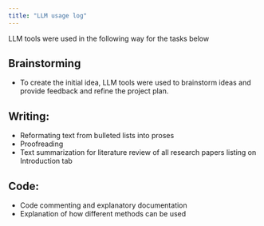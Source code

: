 ```yaml
---
title: "LLM usage log"
---
```


LLM tools were used in the following way for the tasks below

## Brainstorming

- To create the initial idea, LLM tools were used to brainstorm ideas and provide feedback and refine the project plan.

## Writing: 

- Reformating text from bulleted lists into proses 
- Proofreading
- Text summarization for literature review of all research papers listing on Introduction tab

## Code: 

- Code commenting and explanatory documentation 
- Explanation of how different methods can be used
